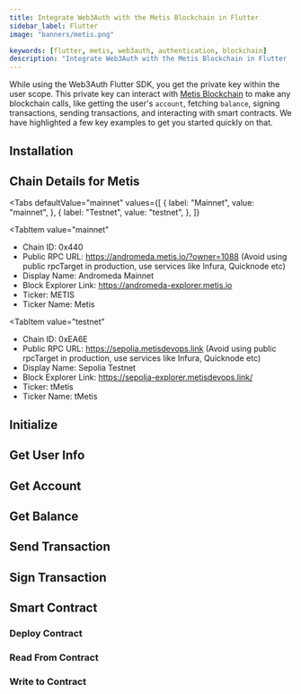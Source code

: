 ```yaml
---
title: Integrate Web3Auth with the Metis Blockchain in Flutter
sidebar_label: Flutter
image: "banners/metis.png"

keywords: [flutter, metis, web3auth, authentication, blockchain]
description: "Integrate Web3Auth with the Metis Blockchain in Flutter | Documentation - Web3Auth"
---
```



<SEO
  title="Integrate Web3Auth with the Metis Blockchain in Flutter"
  description="Integrate Web3Auth with the Metis Blockchain in Flutter | Documentation - Web3Auth"
  image="https://web3auth.io/docs/banners/metis.png"
  slug="/connect-blockchain/evm/metis/flutter"
/>

While using the Web3Auth Flutter SDK, you get the private key within the user scope. This private
key can interact with [Metis Blockchain](https://metis.io) to make any blockchain calls, like
getting the user's `account`, fetching `balance`, signing transactions, sending transactions, and
interacting with smart contracts. We have highlighted a few key examples to get you started quickly
on that.

## Installation

<InstallationSnippet />

## Chain Details for Metis

<Tabs
 defaultValue="mainnet"
  values={[
    { label: "Mainnet", value: "mainnet", },
    { label: "Testnet", value: "testnet", },
  ]}
>
<TabItem
  value="mainnet"
>

- Chain ID: 0x440
- Public RPC URL: https://andromeda.metis.io/?owner=1088 (Avoid using public rpcTarget in
  production, use services like Infura, Quicknode etc)
- Display Name: Andromeda Mainnet
- Block Explorer Link: https://andromeda-explorer.metis.io
- Ticker: METIS
- Ticker Name: Metis

</TabItem>

<TabItem
  value="testnet"
>

- Chain ID: 0xEA6E
- Public RPC URL: https://sepolia.metisdevops.link (Avoid using public rpcTarget in production, use
  services like Infura, Quicknode etc)
- Display Name: Sepolia Testnet
- Block Explorer Link: https://sepolia-explorer.metisdevops.link/
- Ticker: tMetis
- Ticker Name: tMetis

</TabItem>
</Tabs>

## Initialize

<InitialisationSnippet />

## Get User Info

<UserInfoSnippet />

## Get Account

<GetAccountSnippet />

## Get Balance

<GetBalanceSnippet />

## Send Transaction

<SendTransactionSnippet />

## Sign Transaction

<SignTransactionSnippet />

## Smart Contract

<TestContractSnippet />

### Deploy Contract

<DeployContractSnippet />

### Read From Contract

<ReadContractSnippet />

### Write to Contract

<WriteContractSnippet />
